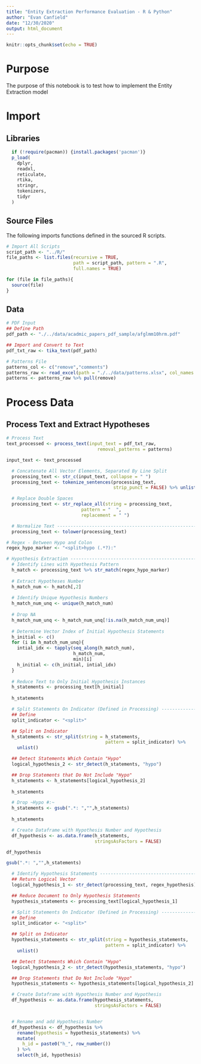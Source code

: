 ```yaml
---
title: "Entity Extraction Performance Evaluation - R & Python"
author: "Evan Canfield"
date: "12/30/2020"
output: html_document
---
```


```r
knitr::opts_chunk$set(echo = TRUE)
```

# Purpose
The purpose of this notebook is to test how to implement the Entity Extraction model 

# Import
## Libraries
```r
  if (!require(pacman)) {install.packages('pacman')}
  p_load(
    dplyr,
    readxl,
    reticulate,
    rtika,
    stringr,
    tokenizers,
    tidyr
  )
```

## Source Files
The following imports functions defined in the sourced R scripts.
```r
# Import All Scripts
script_path <- "../R/"
file_paths <- list.files(recursive = TRUE, 
                         path = script_path, pattern = ".R", 
                         full.names = TRUE)

for (file in file_paths){
  source(file)
}
```

## Data
```r
# PDF Input
## Define Path
pdf_path <- "./../data/acadmic_papers_pdf_sample/afglmm10hrm.pdf"

## Import and Convert to Text
pdf_txt_raw <- tika_text(pdf_path)

# Patterns File
patterns_col <- c("remove","comments")
patterns_raw <- read_excel(path = "./../data/patterns.xlsx", col_names = patterns_col, )
patterns <- patterns_raw %>% pull(remove)
```

# Process Data
## Process Text and Extract Hypotheses
```r
# Process Text
text_processed <- process_text(input_text = pdf_txt_raw, 
                                  removal_patterns = patterns)

input_text <- text_processed
```

```r
  # Concatenate All Vector Elements, Separated By Line Split
  processing_text <- str_c(input_text, collapse = " ")
  processing_text <- tokenize_sentences(processing_text,
                                        strip_punct = FALSE) %>% unlist()

  # Replace Double Spaces
  processing_text <- str_replace_all(string = processing_text,
                            pattern = "  ",
                            replacement = " ")

  # Normalize Text ------------------------------------------------------------
  processing_text <- tolower(processing_text)
```

```r
# Regex - Between Hypo and Colon
regex_hypo_marker <- "<split>hypo (.*?):"

# Hypothesis Extraction -----------------------------------------------------
  # Identify Lines with Hypothesis Pattern
  h_match <- processing_text %>% str_match(regex_hypo_marker)
  
  # Extract Hypotheses Number
  h_match_num <- h_match[,2]
  
  # Identify Unique Hypothesis Numbers
  h_match_num_unq <- unique(h_match_num)
  
  # Drop NA
  h_match_num_unq <- h_match_num_unq[!is.na(h_match_num_unq)]
  
  # Determine Vector Index of Initial Hypothesis Statements
  h_initial <- c()
  for (i in h_match_num_unq){
    intial_idx <- tapply(seq_along(h_match_num),
                         h_match_num,
                         min)[i]
    h_initial <- c(h_initial, intial_idx)
  }
  
  # Reduce Text to Only Initial Hypothesis Instances
  h_statements <- processing_text[h_initial]
  
  h_statements
```

```r
  # Split Statements On Indicator (Defined in Processing) ---------------------
  ## Define
  split_indicator <- "<split>"

  ## Split on Indicator
  h_statements <- str_split(string = h_statements,
                                     pattern = split_indicator) %>%
    unlist()

  ## Detect Statements Which Contain "Hypo"
  logical_hypothesis_2 <- str_detect(h_statements, "hypo")

  ## Drop Statements that Do Not Include "Hypo"
  h_statements <- h_statements[logical_hypothesis_2]
  
  h_statements

```

```r
  # Drop ~Hypo #:~
  h_statements <- gsub(".*: ","",h_statements)
  
  h_statements
```


```r
  # Create Dataframe with Hypothesis Number and Hypothesis
  df_hypothesis <- as.data.frame(h_statements,
                                 stringsAsFactors = FALSE)
```


```r
df_hypothesis
```


```r
gsub(".*: ","",h_statements)
```


```r


  # Identify Hypothesis Statements --------------------------------------------
  ## Return Logical Vector
  logical_hypothesis_1 <- str_detect(processing_text, regex_hypothesis)

  ## Reduce Document to Only Hypothesis Statements
  hypothesis_statements <- processing_text[logical_hypothesis_1]

  # Split Statements On Indicator (Defined in Processing) ---------------------
  ## Define
  split_indicator <- "<split>"

  ## Split on Indicator
  hypothesis_statements <- str_split(string = hypothesis_statements,
                                     pattern = split_indicator) %>%
    unlist()

  ## Detect Statements Which Contain "Hypo"
  logical_hypothesis_2 <- str_detect(hypothesis_statements, "hypo")

  ## Drop Statements that Do Not Include "Hypo"
  hypothesis_statements <- hypothesis_statements[logical_hypothesis_2]

  # Create Dataframe with Hypothesis Number and Hypothesis
  df_hypothesis <- as.data.frame(hypothesis_statements,
                                 stringsAsFactors = FALSE)


  # Rename and add Hypothesis Number
  df_hypothesis <- df_hypothesis %>%
    rename(hypothesis = hypothesis_statements) %>%
    mutate(
      h_id = paste0("h_", row_number())
    ) %>%
    select(h_id, hypothesis)
```

